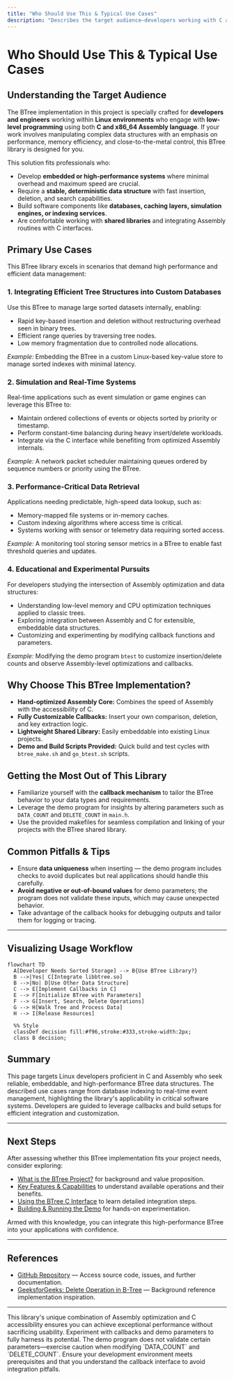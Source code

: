 ```yaml
---
title: "Who Should Use This & Typical Use Cases"
description: "Describes the target audience—developers working with C and Assembly on Linux—and illustrates primary scenarios such as integrating efficient, embeddable BTree data structures into databases, simulations, or performance-critical software."
---
```


# Who Should Use This & Typical Use Cases

## Understanding the Target Audience

The BTree implementation in this project is specially crafted for **developers and engineers** working within **Linux environments** who engage with **low-level programming** using both **C and x86_64 Assembly language**. If your work involves manipulating complex data structures with an emphasis on performance, memory efficiency, and close-to-the-metal control, this BTree library is designed for you.

This solution fits professionals who:

- Develop **embedded or high-performance systems** where minimal overhead and maximum speed are crucial.
- Require a **stable, deterministic data structure** with fast insertion, deletion, and search capabilities.
- Build software components like **databases, caching layers, simulation engines, or indexing services**.
- Are comfortable working with **shared libraries** and integrating Assembly routines with C interfaces.


## Primary Use Cases

This BTree library excels in scenarios that demand high performance and efficient data management:

### 1. Integrating Efficient Tree Structures into Custom Databases

Use this BTree to manage large sorted datasets internally, enabling:

- Rapid key-based insertion and deletion without restructuring overhead seen in binary trees.
- Efficient range queries by traversing tree nodes.
- Low memory fragmentation due to controlled node allocations.

*Example:* Embedding the BTree in a custom Linux-based key-value store to manage sorted indexes with minimal latency.

### 2. Simulation and Real-Time Systems

Real-time applications such as event simulation or game engines can leverage this BTree to:

- Maintain ordered collections of events or objects sorted by priority or timestamp.
- Perform constant-time balancing during heavy insert/delete workloads.
- Integrate via the C interface while benefiting from optimized Assembly internals.

*Example:* A network packet scheduler maintaining queues ordered by sequence numbers or priority using the BTree.

### 3. Performance-Critical Data Retrieval

Applications needing predictable, high-speed data lookup, such as:

- Memory-mapped file systems or in-memory caches.
- Custom indexing algorithms where access time is critical.
- Systems working with sensor or telemetry data requiring sorted access.

*Example:* A monitoring tool storing sensor metrics in a BTree to enable fast threshold queries and updates.

### 4. Educational and Experimental Pursuits

For developers studying the intersection of Assembly optimization and data structures:

- Understanding low-level memory and CPU optimization techniques applied to classic trees.
- Exploring integration between Assembly and C for extensible, embeddable data structures.
- Customizing and experimenting by modifying callback functions and parameters.

*Example:* Modifying the demo program `btest` to customize insertion/delete counts and observe Assembly-level optimizations and callbacks.

## Why Choose This BTree Implementation?

- **Hand-optimized Assembly Core:** Combines the speed of Assembly with the accessibility of C.
- **Fully Customizable Callbacks:** Insert your own comparison, deletion, and key extraction logic.
- **Lightweight Shared Library:** Easily embeddable into existing Linux projects.
- **Demo and Build Scripts Provided:** Quick build and test cycles with `btree_make.sh` and `go_btest.sh` scripts.

## Getting the Most Out of This Library

- Familiarize yourself with the **callback mechanism** to tailor the BTree behavior to your data types and requirements.
- Leverage the demo program for insights by altering parameters such as `DATA_COUNT` and `DELETE_COUNT` in `main.h`.
- Use the provided makefiles for seamless compilation and linking of your projects with the BTree shared library.

## Common Pitfalls & Tips

- Ensure **data uniqueness** when inserting — the demo program includes checks to avoid duplicates but real applications should handle this carefully.
- **Avoid negative or out-of-bound values** for demo parameters; the program does not validate these inputs, which may cause unexpected behavior.
- Take advantage of the callback hooks for debugging outputs and tailor them for logging or tracing.


---

## Visualizing Usage Workflow

```mermaid
flowchart TD
  A[Developer Needs Sorted Storage] --> B{Use BTree Library?}
  B -->|Yes| C[Integrate libbtree.so]
  B -->|No| D[Use Other Data Structure]
  C --> E[Implement Callbacks in C]
  E --> F[Initialize BTree with Parameters]
  F --> G[Insert, Search, Delete Operations]
  G --> H[Walk Tree and Process Data]
  H --> I[Release Resources]

  %% Style
  classDef decision fill:#f96,stroke:#333,stroke-width:2px;
  class B decision;
```


## Summary

This page targets Linux developers proficient in C and Assembly who seek reliable, embeddable, and high-performance BTree data structures. The described use cases range from database indexing to real-time event management, highlighting the library's applicability in critical software systems. Developers are guided to leverage callbacks and build setups for efficient integration and customization.

---

## Next Steps

After assessing whether this BTree implementation fits your project needs, consider exploring:

- [What is the BTree Project?](./product-summary) for background and value proposition.
- [Key Features & Capabilities](./core-features) to understand available operations and their benefits.
- [Using the BTree C Interface](../guides/core-workflows/using-btree-c-interface) to learn detailed integration steps.
- [Building & Running the Demo](../architecture-quickstart/quickstart-demo) for hands-on experimentation.

Armed with this knowledge, you can integrate this high-performance BTree into your applications with confidence.

---

## References

- [GitHub Repository](https://github.com/KatoKode/BTree) — Access source code, issues, and further documentation.
- [GeeksforGeeks: Delete Operation in B-Tree](https://www.geeksforgeeks.org/delete-operation-in-b-tree/?ref=lbp) — Background reference implementation inspiration.


---

<Tip>
This library's unique combination of Assembly optimization and C accessibility ensures you can achieve exceptional performance without sacrificing usability. Experiment with callbacks and demo parameters to fully harness its potential.
</Tip>

<Warning>
The demo program does not validate certain parameters—exercise caution when modifying `DATA_COUNT` and `DELETE_COUNT`.
</Warning>

<Check>
Ensure your development environment meets prerequisites and that you understand the callback interface to avoid integration pitfalls.
</Check>
